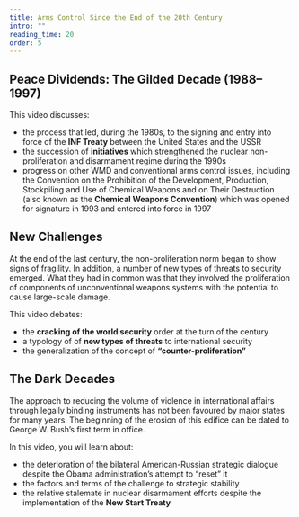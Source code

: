 ```yaml
---
title: Arms Control Since the End of the 20th Century
intro: ""
reading_time: 20
order: 5
---
```


## Peace Dividends: The Gilded Decade (1988–1997)

This video discusses:

- the process that led, during the 1980s, to the signing and entry into force of the **INF Treaty** between the United States and the USSR
- the succession of **initiatives** which strengthened the nuclear non-proliferation and disarmament regime during the 1990s
- progress on other WMD and conventional arms control issues, including the Convention on the Prohibition of the Development, Production, Stockpiling and Use of Chemical Weapons and on Their Destruction (also known as the **Chemical Weapons Convention**) which was opened for signature in 1993 and entered into force in 1997

<LectureVideo lu="lu20" vl="vl4-1" provider="video-stream" />

## New Challenges

At the end of the last century, the non-proliferation norm began to show signs of fragility. In addition, a number of new types of threats to security emerged. What they had in common was that they involved the proliferation of components of unconventional weapons systems with the potential to cause large-scale damage.

This video debates:

- the **cracking of the world security** order at the turn of the century
- a typology of of **new types of threats** to international security
- the generalization of the concept of **“counter-proliferation”**

<LectureVideo lu="lu20" vl="vl4-2" provider="video-stream" />

## The Dark Decades

The approach to reducing the volume of violence in international affairs through legally binding instruments has not been favoured by major states for many years. The beginning of the erosion of this edifice can be dated to George W. Bush’s first term in office.

In this video, you will learn about:

- the deterioration of the bilateral American-Russian strategic dialogue despite the Obama administration’s attempt to “reset” it
- the factors and terms of the challenge to strategic stability
- the relative stalemate in nuclear disarmament efforts despite the implementation of the **New Start Treaty**

<LectureVideo lu="lu20" vl="vl4-3" provider="video-stream" />